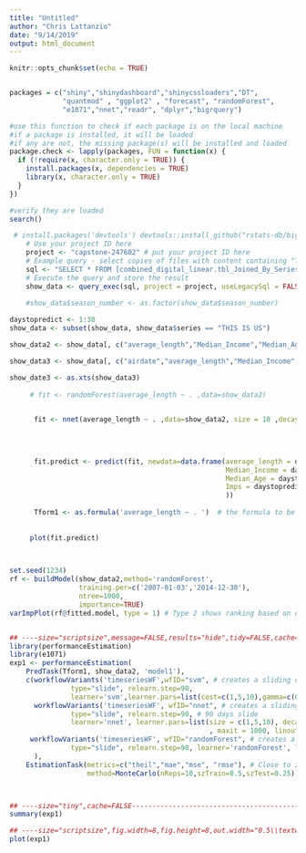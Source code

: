 ```yaml
---
title: "Untitled"
author: "Chris Lattanzio"
date: "9/14/2019"
output: html_document
---
```


```r
knitr::opts_chunk$set(echo = TRUE)


packages = c("shiny","shinydashboard","shinycssloaders","DT", 
             "quantmod" , "ggplot2" , "forecast", "randomForest", 
             "e1071","nnet","readr", "dplyr","bigrquery")

#use this function to check if each package is on the local machine
#if a package is installed, it will be loaded
#if any are not, the missing package(s) will be installed and loaded
package.check <- lapply(packages, FUN = function(x) {
  if (!require(x, character.only = TRUE)) {
    install.packages(x, dependencies = TRUE)
    library(x, character.only = TRUE)
  }
})

#verify they are loaded
search()

```


```r
 # install.packages('devtools') devtools::install_github("rstats-db/bigrquery")
    # Use your project ID here
    project <- "capstone-247602" # put your project ID here
    # Example query - select copies of files with content containing "TODO"
    sql <- "SELECT * FROM [combined_digital_linear.tbl_Joined_By_Series_Name_And_AirDate]"
    # Execute the query and store the result
    show_data <- query_exec(sql, project = project, useLegacySql = FALSE)
    
    #show_data$season_number <- as.factor(show_data$season_number)


```


```r

daystopredict <- 1:30
show_data <- subset(show_data, show_data$series == "THIS IS US")

show_data2 <- show_data[, c("average_length","Median_Income","Median_Age","Imps")]

show_data3 <- show_data[, c("airdate","average_length","Median_Income","Median_Age","Imps")]

show_date3 <- as.xts(show_data3)
      
     # fit <- randomForest(average_length ~ . ,data=show_data2)

      
      fit <- nnet(average_length ~ . ,data=show_data2, size = 10 ,decay = .01 ,maxit = 1000, linout = TRUE, trace = FALSE )
      

     
      
      fit.predict <- predict(fit, newdata=data.frame(average_length = daystopredict,
                                                     Median_Income = daystopredict,
                                                     Median_Age = daystopredict,
                                                     Imps = daystopredict
                                                     ))
      
      Tform1 <- as.formula('average_length ~ . ')  # the formula to be used in models
      
    
     plot(fit.predict)

      

```


```r

set.seed(1234) 
rf <- buildModel(show_data2,method='randomForest', 
                 training.per=c('2007-01-03','2014-12-30'), 
                 ntree=1000, 
                 importance=TRUE) 
varImpPlot(rf@fitted.model, type = 1) # Type 2 shows ranking based on decrease in node impurity 



```



```r
## ----size="scriptsize",message=FALSE,results="hide",tidy=FALSE,cache=FALSE----
library(performanceEstimation)
library(e1071)
exp1 <- performanceEstimation(
    PredTask(Tform1, show_data2, 'model1'),   
    c(workflowVariants('timeseriesWF',wfID="svm", # creates a sliding or growing timeseries window
               type="slide", relearn.step=90,
               learner='svm',learner.pars=list(cost=c(1,5,10),gamma=c(0.001, 0.01, 0.1), epsilon=c(0.1,0.05)) ),
      workflowVariants('timeseriesWF', wfID="nnet", # creates a sliding or growing timeseries window
               type="slide", relearn.step=90, # 90 days slide
               learner='nnet', learner.pars=list(size = c(1,5,10), decay = c(0.001, 0.01, 0.1) 
                                                 , maxit = 1000, linout = TRUE, trace = FALSE )), 
     workflowVariants('timeseriesWF', wfID="randomForest", # creates a sliding or growing timeseries window
               type="slide", relearn.step=90, learner='randomForest', learner.pars=list(ntrees = c(100,500,1000,2500)))
      ),
    EstimationTask(metrics=c("theil","mae","mse", "rmse"), # Close to zero as possible.  Estimate of errors to base line (previous model)
                   method=MonteCarlo(nReps=10,szTrain=0.5,szTest=0.25)))



## ----size="tiny",cache=FALSE---------------------------------------------
summary(exp1)   

## ----size="scriptsize",fig.width=8,fig.height=8,out.width="0.5\\textwidth",cache=FALSE----
plot(exp1)   


```




